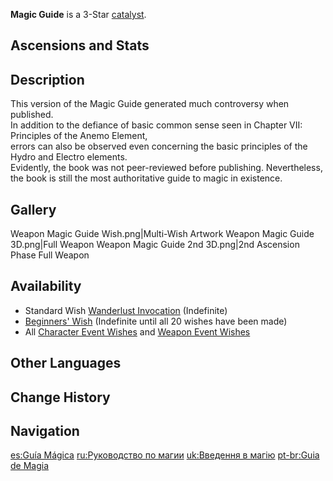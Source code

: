 {{Weapon Infobox
|id             = 14301
|image          = <gallery>
Weapon Magic Guide.png|Base
Weapon Magic Guide 2nd.png|2nd Ascension
</gallery>
|type           = Catalyst
|releaseDate    = 2020-09-28
|rarity         = 3
|obtain         = Wishes
|series         = 3-Star Bane
|base_atk       = 38
|2nd_stat_type  = Elemental Mastery
|2nd_stat       = 41
|passive        = Bane of Storm and Tide
|effect         = Increases DMG against opponents affected by Hydro or Electro by (var1)%.
|eff_rank1_var1 = 12
|eff_rank2_var1 = 15
|eff_rank3_var1 = 18
|eff_rank4_var1 = 21
|eff_rank5_var1 = 24
|rank_1         = Increases DMG against opponents affected by Hydro or Electro by '''12%'''.
|rank_2         = Increases DMG against opponents affected by Hydro or Electro by '''15%'''.
|rank_3         = Increases DMG against opponents affected by Hydro or Electro by '''18%'''.
|rank_4         = Increases DMG against opponents affected by Hydro or Electro by '''21%'''.
|rank_5         = Increases DMG against opponents affected by Hydro or Electro by '''24%'''.
|eff_att1       = DMG Bonus
}}
{{Description|Version 12. A reprint featuring corrections to Version 11 and brand-new additions based on recent developments.}}
'''Magic Guide''' is a 3-Star [[catalyst]].

==Ascensions and Stats==
{{Weapon Ascensions and Stats
|ascendMat1 = Tile of Decarabian's Tower
|ascendMat2 = Debris of Decarabian's City
|ascendMat3 = Fragment of Decarabian's Epic
|ascendMat4 = Scattered Piece of Decarabian's Dream
|bossMat1   = Heavy Horn
|bossMat2   = Black Bronze Horn
|bossMat3   = Black Crystal Horn
|commonMat1 = Slime Condensate
|commonMat2 = Slime Secretions
|commonMat3 = Slime Concentrate
}}

==Description==
This version of the Magic Guide generated much controversy when published.<br />
In addition to the defiance of basic common sense seen in Chapter VII: Principles of the Anemo Element,<br />
errors can also be observed even concerning the basic principles of the Hydro and Electro elements.<br />
Evidently, the book was not peer-reviewed before publishing. Nevertheless, the book is still the most authoritative guide to magic in existence.

==Gallery==
<gallery hideaddbutton="true" captionalign="center">
Weapon Magic Guide Wish.png|Multi-Wish Artwork
Weapon Magic Guide 3D.png|Full Weapon
Weapon Magic Guide 2nd 3D.png|2nd Ascension Phase Full Weapon
</gallery>

==Availability==
*Standard Wish [[Wanderlust Invocation]] (Indefinite)
*[[Beginners' Wish]] (Indefinite until all 20 wishes have been made)
*All [[Character Event Wishes]] and [[Weapon Event Wishes]]

==Other Languages==
{{Other Languages
|en      = Magic Guide
|zhs     = 魔导绪论
|zhs_rm  = Módǎo Xùlùn
|zht     = 魔導緒論
|zht_rm  = Módǎo Xùlùn
|zh_tl   = Magic Introduction
|zh_note = Refers to the preface of a book.
|ja      = 魔導緒論
|ja_rm   = Madou Shoron
|ja_tl   = Sorcery Introduction
|ko      = 마도 서론
|ko_rm   = Mado Seoron
|ko_tl   = Magic Introduction
|es      = Guía Mágica
|es_tl   = Magic Guide
|fr      = Guide de magie
|fr_tl   = Magic Guide
|ru      = Руководство по магии
|ru_tl   = Magic Guide
|th      = Magic Guide
|vi      = Tóm Tắt Ma Pháp
|vi_tl   = Magic Summary
|de      = Magieführer
|de_tl   = Magic Guide
|id      = Magic Guide
|pt      = Guia de Magia
|pt_tl   = Magic Guide
}}

==Change History==
{{Change History|1.0}}

==Navigation==
{{Weapons by Series Navbox|series=3-Star Bane}}
{{Weapon Navbox|type=Catalysts}}

[[es:Guía Mágica]]
[[ru:Руководство по магии]]
[[uk:Введення в магію]]
[[pt-br:Guia de Magia]]